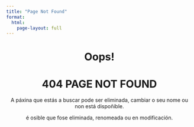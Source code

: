 ---
title: "Page Not Found"
format: 
  html:
    page-layout: full
---

<center>

# Oops!

# 404 PAGE NOT FOUND

A páxina que estás a buscar pode ser eliminada, cambiar o seu nome ou non está dispoñible.

é osible que fose eliminada, renomeada ou en modificación.

</center>

